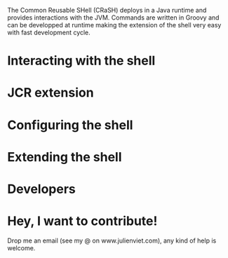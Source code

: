 The Common Reusable SHell (CRaSH) deploys in a Java runtime and provides interactions with the JVM.
Commands are written in Groovy and can be developped at runtime making the extension of the shell very easy
with fast development cycle.

= Interacting with the shell =

{{include document="shell.wiki" /}}

= JCR extension =

{{include document="jcr.wiki" /}}

= Configuring the shell =

{{include document="configuration.wiki" /}}

= Extending the shell =

{{include document="extension.wiki" /}}

= Developers =

{{include document="developers.wiki" /}}

= Hey, I want to contribute! =

Drop me an email (see my @ on www.julienviet.com), any kind of help is welcome.